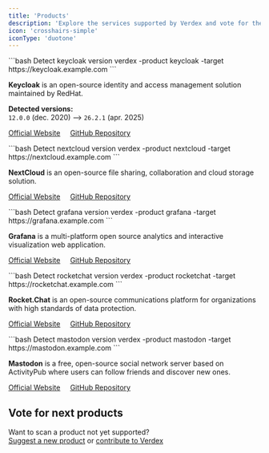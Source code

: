 ```yaml
---
title: 'Products'
description: 'Explore the services supported by Verdex and vote for the next ones.'
icon: 'crosshairs-simple'
iconType: 'duotone'
---
```



<Update label="keycloak">
  ```bash Detect keycloak version
  verdex -product keycloak -target https://keycloak.example.com
  ```

  **Keycloak** is an open-source identity and access management solution maintained by RedHat.

  **Detected versions:**  
  `12.0.0` (dec. 2020) --> `26.2.1` (apr. 2025)

  [Official Website](https://www.keycloak.org)     [GitHub Repository](https://github.com/keycloak/keycloak)
</Update>

<Update label="nextcloud">
  ```bash Detect nextcloud version
  verdex -product nextcloud -target https://nextcloud.example.com
  ```

  **NextCloud** is an open-source file sharing, collaboration and cloud storage solution.

  [Official Website](https://nextcloud.com)     [GitHub Repository](https://github.com/nextcloud)
</Update>

<Update label="grafana">
  ```bash Detect grafana version
  verdex -product grafana -target https://grafana.example.com
  ```

  **Grafana** is a multi-platform open source analytics and interactive visualization web application.

  [Official Website](https://grafana.com)     [GitHub Repository](https://github.com/grafana/grafana)
</Update>

<Update label="rocketchat">
  ```bash Detect rocketchat version
  verdex -product rocketchat -target https://rocketchat.example.com
  ```

  **Rocket.Chat** is an open-source communications platform for organizations with high standards of data protection.

  [Official Website](https://www.rocket.chat)     [GitHub Repository](https://github.com/RocketChat)
</Update>

<Update label="mastodon">
  ```bash Detect mastodon version
  verdex -product mastodon -target https://mastodon.example.com
  ```

  **Mastodon** is a free, open-source social network server based on ActivityPub where users can follow friends and discover new ones.

  [Official Website](https://joinmastodon.org)     [GitHub Repository](https://github.com/mastodon)
</Update>

## Vote for next products

<CardGroup cols={2}>
  <ProductsVotes />
</CardGroup>

Want to scan a product not yet supported?  
[Suggest a new product](https://github.com/verdexlab/verdex/issues/new?assignees=&labels=product-suggestion&projects=&template=suggest-product.yml) 
or [contribute to Verdex](/contribute)
